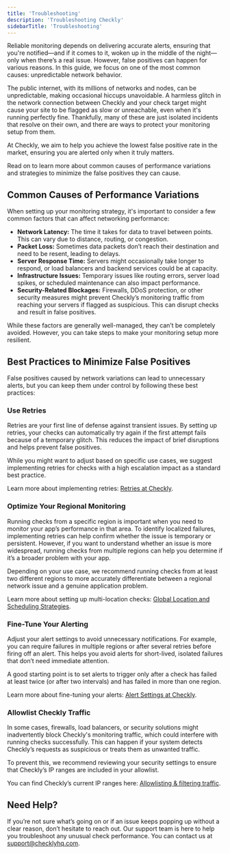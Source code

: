 ```yaml
---    
title: 'Troubleshooting'
description: 'Troubleshooting Checkly'
sidebarTitle: 'Troubleshooting'
---
```


Reliable monitoring depends on delivering accurate alerts, ensuring that you're notified—and if it comes to it, woken up in the middle of the night—only when there’s a real issue. However, false positives can happen for various reasons. In this guide, we focus on one of the most common causes: unpredictable network behavior.

The public internet, with its millions of networks and nodes, can be unpredictable, making occasional hiccups unavoidable. A harmless glitch in the network connection between Checkly and your check target might cause your site to be flagged as slow or unreachable, even when it's running perfectly fine. Thankfully, many of these are just isolated incidents that resolve on their own, and there are ways to protect your monitoring setup from them.

At Checkly, we aim to help you achieve the lowest false positive rate in the market, ensuring you are alerted only when it truly matters.

Read on to learn more about common causes of performance variations and strategies to minimize the false positives they can cause.

## Common Causes of Performance Variations

When setting up your monitoring strategy, it's important to consider a few common factors that can affect networking performance:

- **Network Latency:** The time it takes for data to travel between points. This can vary due to distance, routing, or congestion.
- **Packet Loss:** Sometimes data packets don’t reach their destination and need to be resent, leading to delays.
- **Server Response Time:** Servers might occasionally take longer to respond, or load balancers and backend services could be at capacity.
- **Infrastructure Issues:** Temporary issues like routing errors, server load spikes, or scheduled maintenance can also impact performance.
- **Security-Related Blockages:** Firewalls, DDoS protection, or other security measures might prevent Checkly’s monitoring traffic from reaching your servers if flagged as suspicious. This can disrupt checks and result in false positives.

While these factors are generally well-managed, they can’t be completely avoided. However, you can take steps to make your monitoring setup more resilient.

## Best Practices to Minimize False Positives

False positives caused by network variations can lead to unnecessary alerts, but you can keep them under control by following these best practices:

### Use Retries

Retries are your first line of defense against transient issues. By setting up retries, your checks can automatically try again if the first attempt fails because of a temporary glitch. This reduces the impact of brief disruptions and helps prevent false positives.

While you might want to adjust based on specific use cases, we suggest implementing retries for checks with a high escalation impact as a standard best practice.

Learn more about implementing retries: [Retries at Checkly](https://www.checklyhq.com/docs/communicate/alerts/configuration#retries).

### Optimize Your Regional Monitoring

Running checks from a specific region is important when you need to monitor your app’s performance in that area. To identify localized failures, implementing retries can help confirm whether the issue is temporary or persistent. However, if you want to understand whether an issue is more widespread, running checks from multiple regions can help you determine if it’s a broader problem with your app.

Depending on your use case, we recommend running checks from at least two different regions to more accurately differentiate between a regional network issue and a genuine application problem.

Learn more about setting up multi-location checks: [Global Location and Scheduling Strategies](https://www.checklyhq.com/docs/monitoring/global-locations/).

### Fine-Tune Your Alerting

Adjust your alert settings to avoid unnecessary notifications. For example, you can require failures in multiple regions or after several retries before firing off an alert. This helps you avoid alerts for short-lived, isolated failures that don’t need immediate attention.

A good starting point is to set alerts to trigger only after a check has failed at least twice (or after two intervals) and has failed in more than one region.

Learn more about fine-tuning your alerts: [Alert Settings at Checkly](https://www.checklyhq.com/docs/communicate/alerts/configuration).

### Allowlist Checkly Traffic

In some cases, firewalls, load balancers, or security solutions might inadvertently block Checkly's monitoring traffic, which could interfere with running checks successfully. This can happen if your system detects Checkly’s requests as suspicious or treats them as unwanted traffic.

To prevent this, we recommend reviewing your security settings to ensure that Checkly’s IP ranges are included in your allowlist.

You can find Checkly’s current IP ranges here: [Allowlisting & filtering traffic](https://www.checklyhq.com/docs/monitoring/allowlisting/#ip-range-allowlisting).

## Need Help?

If you’re not sure what’s going on or if an issue keeps popping up without a clear reason, don’t hesitate to reach out. Our support team is here to help you troubleshoot any unusual check performance. You can contact us at support@checklyhq.com.
